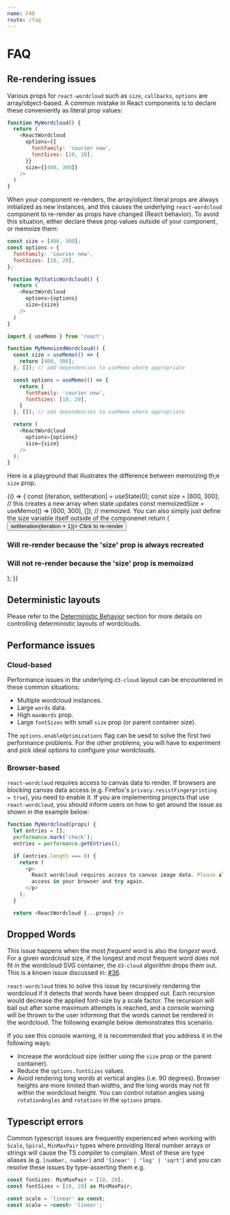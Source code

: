 ```yaml
---
name: FAQ
route: /faq
---
```




# FAQ

## Re-rendering issues

Various props for `react-wordcloud` such as `size`, `callbacks`, `options` are array/object-based.  A common mistake in React components is to declare these conveniently as literal prop values:

```js
function MyWordcloud() {
  return (
    <ReactWordcloud
      options={{
        fontFamily: 'courier new',
        fontSizes: [10, 20],
      }}
      size={[400, 300]}
    />
  )
}
```

When your component re-renders, the array/object literal props are always initialized as new instances, and this causes the underlying `react-wordcloud` component to re-render as props have changed (React behavior).  To avoid this situation, either declare these prop values outside of your component, or memoize them:

```js
const size = [400, 300];
const options = {
  fontFamily: 'courier new',
  fontSizes: [10, 20],
};

function MyStaticWordcloud() {
  return (
    <ReactWordcloud
      options={options}
      size={size}
    />
  )
}
```

```js
import { useMemo } from 'react';

function MyMemoizedWordcloud() {
  const size = useMemo(() => {
    return [400, 300];
  }, []); // add dependencies to useMemo where appropriate

  const options = useMemo(() => {
    return {
      fontFamily: 'courier new',
      fontSizes: [10, 20],
    }
  }, []); // add dependencies to useMemo where appropriate

  return (
    <ReactWordcloud
      options={options}
      size={size}
    />
  );
}
```

Here is a playground that illustrates the difference between memoizing th;e `size` prop.

<Playground>
  {() => {
    const [iteration, setIteration] = useState(0);
    const size = [600, 300];  // this creates a new array when state updates
    const memoizedSize = useMemo(() => [600, 300], []);  // memoized. You can also simply just define the size variable itself outside of the componenet
    return (
      <div>
        <button onClick={() => setIteration(iteration + 1)}>
          Click to re-render
        </button>
        <h3>Will re-render because the 'size' prop is always recreated</h3>
        <ReactWordcloud size={size} words={words} />
        <h3>Will not re-render because the 'size' prop is memoized</h3>
        <ReactWordcloud size={memoizedSize} words={words} />
      </div>
    );
  }}
</Playground>

## Deterministic layouts
Please refer to the [Deterministic Behavior](../usage/options#deterministic-behaviour) section for more details on controlling deterministic layouts of wordclouds.

## Performance issues

### Cloud-based
Performance issues in the underlying `d3-cloud` layout can be encountered in these common situations:

- Multiple wordcloud instances.
- Large `words` data.
- High `maxWords` prop.
- Large `fontSizes` with small `size` prop (or parent container size).

The `options.enableOptimizations` flag can be uesd to solve the first two performance problems. For the other problems, you will have to experiment and pick ideal options to configure your wordclouds.

### Browser-based
`react-wordcloud` requires access to canvas data to render.  If browsers are blocking canvas data access (e.g. Firefox's `privacy.resistFingerprinting = true`), you need to enable it.  If you are implementing projects that use `react-wordcloud`, you should inform users on how to get around the issue as shown in the example below:

```js
function MyWordcloud(props) {
  let entries = [];
  performance.mark('check');
  entries = performance.getEntries();

  if (entries.length === 0) {
    return (
      <p>
        React wordcloud requires access to canvas image data. Please allow
        access in your browser and try again.
      </p>
    );
  }

  return <ReactWordcloud {...props} />
```

## Dropped Words

This issue happens when the most _frequent_ word is also the _longest_ word. For a given wordcloud size, if the longest and most frequent word does not fit in the wordcloud SVG container, the `d3-cloud` algorithm drops them out. This is a known issue discussed in: [#36](https://github.com/jasondavies/d3-cloud/issues/36).

`react-wordcloud` tries to solve this issue by recursively rendering the wordcloud if it detects that words have been dropped out. Each recursion would decrease the applied font-size by a scale factor. The recursion will bail out after some maximum attempts is reached, and a console warning will be thrown to the user informing that the words cannot be rendered in the wordcloud. The following example below demonstrates this scenario.

<Playground>
  <ReactWordcloud
    size={[200, 200]}
    words={[
      { text: 'this_is_a_long_word_and_also_the_most_frequent', value: 60 },
      { text: 'some_word', value: 30 },
      { text: 'another_word', value: 20 },
    ]}
  />
</Playground>

If you see this console warning, it is recommended that you address it in the following ways:

- Increase the wordcloud size (either using the `size` prop or the parent container).
- Reduce the `options.fontSizes` values.
- Avoid rendering long words at vertical angles (i.e. 90 degrees). Browser heights are more limited than widths, and the long words may not fit within the wordcloud height. You can control rotation angles using `rotationAngles` and `rotations` in the `options` props.

## Typescript errors
Common typescript issues are frequently experienced when working with `Scale`, `Spiral`, `MinMaxPair` types where providing literal number arrays or strings will cause the TS compiler to complain.  Most of these are type aliases (e.g. `[number, number]` and `'linear' | 'log' | 'sqrt'`) and you can resolve these issues by type-asserting them e.g.

```ts
const fonSizes: MinMaxPair = [10, 20];
const fontSizes = [10, 20] as MinMaxPair;

const scale = 'linear' as const;
const scale = <const> 'linear';
```
